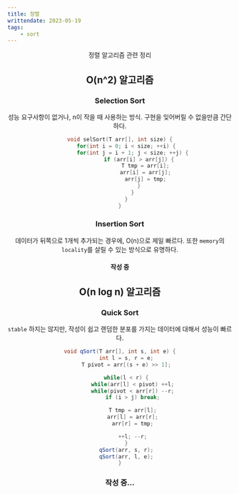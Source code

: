 ```yaml
---
title: 정렬
writtendate: 2023-05-19
tags:
    - sort
---
```


<Header />

정렬 알고리즘 관련 정리


## O(n^2) 알고리즘

### Selection Sort

성능 요구사항이 없거나, n이 작을 때 사용하는 방식. 구현을 잊어버릴 수 없을만큼 간단하다.

```cpp
void selSort(T arr[], int size) {
    for(int i = 0; i < size; ++i) {
        for(int j = i + 1; j < size; ++j) {
            if (arr[i] > arr[j]) {
                T tmp = arr[i];
                arr[i] = arr[j];
                arr[j] = tmp;
            }
        }
    }
}
```

### Insertion Sort

데이터가 뒤쪽으로 1개씩 추가되는 경우에, O(n)으로 제일 빠르다. 또한 `memory`의 `locality`를 살릴 수 있는 방식으로 유명하다.

#### 작성 중


## O(n log n) 알고리즘

### Quick Sort

`stable` 하지는 않지만, 작성이 쉽고 랜덤한 분포를 가지는 데이터에 대해서 성능이 빠르다.

```cpp
void qSort(T arr[], int s, int e) {
    int l = s, r = e;
    T pivot = arr[(s + e) >> 1];

    while(l < r) {
        while(arr[l] < pivot) ++l;
        while(pivot < arr[r]) --r;
        if (i > j) break;

        T tmp = arr[l];
        arr[l] = arr[r];
        arr[r] = tmp;

        ++l; --r;
    }
    qSort(arr, s, r);
    qSort(arr, l, e);
}
```


### 작성 중...



<TagList />
<Comment />
